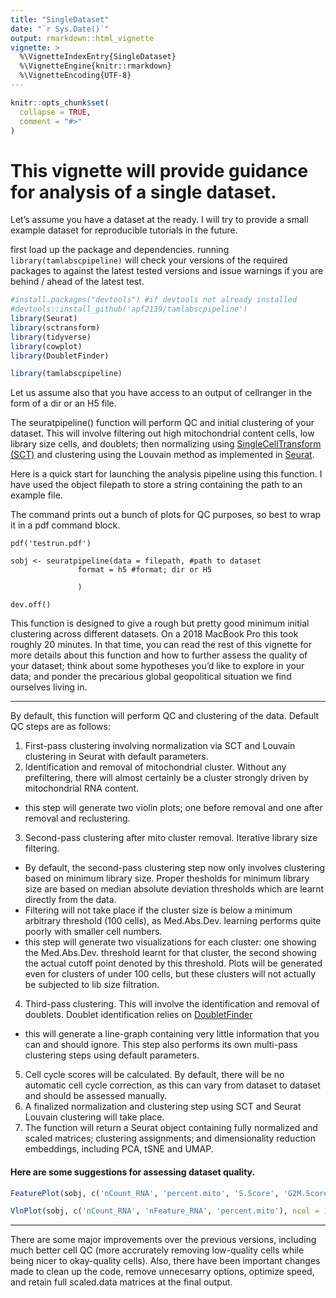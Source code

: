 ```yaml
---
title: "SingleDataset"
date: "`r Sys.Date()`"
output: rmarkdown::html_vignette
vignette: >
  %\VignetteIndexEntry{SingleDataset}
  %\VignetteEngine{knitr::rmarkdown}
  %\VignetteEncoding{UTF-8}
---
```


```r
knitr::opts_chunk$set(
  collapse = TRUE,
  comment = "#>"
)
```

# This vignette will provide guidance for analysis of a single dataset.

Let's assume you have a dataset at the ready. I will try to provide a small example dataset for reproducible tutorials in the future.

first load up the package and dependencies. running `library(tamlabscpipeline)` will check your versions of the required packages to against the latest tested versions and issue warnings if you are behind / ahead of the latest test.

```r
#install.packages("devtools") #if devtools not already installed
#devtools::install_github('apf2139/tamlabscpipeline')
library(Seurat)
library(sctransform)
library(tidyverse)
library(cowplot)
library(DoubletFinder)

library(tamlabscpipeline)
```


Let us assume also that you have access to an output of cellranger in the form of a dir or an H5 file. 

The seuratpipeline() function will perform QC and initial clustering of your dataset. This will involve filtering out high mitochondrial content cells, low library size cells, and doublets; then normalizing using [SingleCellTransform (SCT)](https://genomebiology.biomedcentral.com/articles/10.1186/s13059-019-1874-1) and clustering using the Louvain method as implemented in [Seurat](https://satijalab.org/seurat/).

Here is a quick start for launching the analysis pipeline using this function. I have used the object filepath to store a string containing the path to an example file.

The command prints out a bunch of plots for QC purposes, so best to wrap it in a pdf command block.


```
pdf('testrun.pdf')

sobj <- seuratpipeline(data = filepath, #path to dataset
               format = h5 #format; dir or H5
               
               )

dev.off()

```

This function is designed to give a rough but pretty good minimum initial clustering across different datasets. On a 2018 MacBook Pro this took roughly 20 minutes. In that time, you can read the rest of this vignette for more details about this function and how to further assess the quality of your dataset; think about some hypotheses you'd like to explore in your data;  and ponder the precarious global geopolitical situation we find ourselves living in.

***

By default, this function will perform QC and clustering of the data. Default QC steps are as follows:

1. First-pass clustering involving normalization via SCT and Louvain clustering in Seurat with default parameters.
2. Identification and removal of mitochondrial cluster. Without any prefiltering, there will almost certainly be a cluster strongly driven by mitochondrial RNA content.
  + this step will generate two violin plots; one before removal and one after removal and reclustering.
3. Second-pass clustering after mito cluster removal. Iterative library size filtering.
  + By default, the second-pass clustering step now only involves clustering based on minimum library size. Proper thesholds for minimum library size are based on median absolute deviation thresholds which are learnt directly from the data.
  + Filtering will not take place if the cluster size is below a minimum arbitrary threshold (100 cells), as Med.Abs.Dev. learning performs quite poorly with smaller cell numbers.
  + this step will generate two visualizations for each cluster: one showing the Med.Abs.Dev. threshold learnt for that cluster, the second showing the actual cutoff point denoted by this threshold. Plots will be generated even for clusters of under 100 cells, but these clusters will not actually be subjected to lib size filtration.
4. Third-pass clustering. This will involve the identification and removal of doublets. Doublet identification relies on [DoubletFinder](https://www.sciencedirect.com/science/article/abs/pii/S2405471219300730)
  + this will generate a line-graph containing very little information that you can and should ignore. This step also performs its own multi-pass clustering steps using default parameters.
5. Cell cycle scores will be calculated. By default, there will be no automatic cell cycle correction, as this can vary from dataset to dataset and should be assessed manually.
6. A finalized normalization and clustering step using SCT and Seurat Louvain clustering will take place.
7. The function will return a Seurat object containing fully normalized and scaled matrices; clustering assignments; and dimensionality reduction embeddings, including PCA, tSNE and UMAP.



#### Here are some suggestions for assessing dataset quality.

``` r

FeaturePlot(sobj, c('nCount_RNA', 'percent.mito', 'S.Score', 'G2M.Score'))

VlnPlot(sobj, c('nCount_RNA', 'nFeature_RNA', 'percent.mito'), ncol = 1)

```


***

There are some major improvements over the previous versions, including much better cell QC (more accrurately removing low-quality cells while being nicer to okay-quality cells). Also, there have been important changes made to clean up the code, remove unnecesarry options, optimize speed, and retain full scaled.data matrices at the final output.

